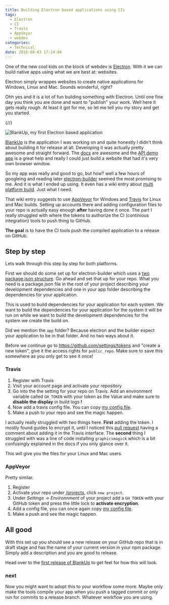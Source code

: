 ```yaml
---
title: Building Electron based applications using CIs
tags:
  - Electron
  - CI
  - Travis
  - AppVeyor
  - webdev
categories:
  - Technical
date: 2016-08-03 17:14:04
---
```



One of the new cool kids on the block of webdev is [Electron](http://electron.atom.io/). With it we can build native apps using what we are best at: websites.

Electron simply wrappes websites to create native applications for Windows, Linux and Mac. Sounds wonderful, right?

Ohh yes and it is a lot of fun building something with Electron. Until one fine day you think you are done and want to "publish" your work. Well here it gets really rough. At least it got for me, so let me tell you my story and get you started.

{/*<!-- more -->*/}

![BlankUp, my first Electron based application](/images/tech/BlankUpDemo.png)

[BlankUp](https://github.com/HoverBaum/BlankUp-Electron) is the application I was working on and quite honestly I didn't think about building it for release at all. Developing it was actually pretty awesome and straight forward. The [docs](http://electron.atom.io/docs/) are awesome and the [API demo app](https://github.com/electron/electron-api-demos#-electron-api-demos) is a great help and really I could just build a website that had it's very own browser window.

So my app was really and good to go, but how? well a few hours of googleing and reading later [electron-builder](https://github.com/electron-userland/electron-builder) seemed the most promising to me. And it is what I ended up using. It even has a wiki entry about [multi platform build](https://github.com/electron-userland/electron-builder/wiki/Multi-Platform-Build). Just what I need.

That wiki entry suggests to use [AppVeyor](http://www.appveyor.com/) for Windoes and [Travis](https://travis-ci.org/) for Linux and Mac builds. Setting up accounts there and adding configuration files to your repo is actually easy enough **after** having done it once. The part I really struggled with where the tokens to authorize the CI (continious integration) tools to push thing to GitHub.

**The goal** is to have the CI tools push the compiled application to a release on GitHub.

## Step by step

Lets walk through this step by step for both platforms.

First we should do some set up for electron-builder which uses a [two package.json structure](https://github.com/electron-userland/electron-builder#two-packagejson-structure). Go ahead and set that up for your repo. What you need is a package.json file in the root of your project describing your development dependencies and one in your app folder describing the dependencies for your application.

This is used to build dependencies for your application for each system. We want to build the dependencies for your application for the system it will be run on while we want to build the development dependencies for the system we create the build on.

Did we mention the `app` folder? Because electron and the builder expect your application to be in that folder. And no two ways about it.

Before we continue go to https://github.com/settings/tokens and "create a new token", give it the access rights for `public_repo`. Make sure to save this somewhere as you only get to see it once!

### Travis

1. Register with Travis
2. Visit your account page and activate your repository
3. Go into the the setting for your repo on Travis. Add an environment variable called `GH_TOKEN` with your token as the Value and make sure to **disable the display** in build logs **!**
4. Now add a travis config file. You can copy [my config file](https://github.com/HoverBaum/BlankUp-Electron/blob/f6a4e9de51674968c17910de5fcc7deae7cbf1eb/.travis.yml).
5. Make a push to your repo and see the magic happen.

I actually really struggled with two things here. **First** adding the token. I mostly found guides to encrypt it, until I noticed this [pull request](https://github.com/electron-userland/electron-builder/pull/487) having a comment about adding it in the Travis interface. The **second** thing I struggled with was a line of code installing `graphicsmagick` which is a bit confusingly explained in the docs if you only glance over it.

This will give you the files for your Linux and Mac users.

### AppVeyor

Pretty similar.

1. Register
2. Activate your repo under [/projects](https://ci.appveyor.com/projects), click `new project`.
3. Under *Settings* -> *Environnment* of your project add a `GH_TOKEN` with your GitHub token and press the little lock to **activate encryption**.
4. Add a config file, you can once again copy [my config file](https://github.com/HoverBaum/BlankUp-Electron/blob/919fefb5e2e778dc12d26076355a441b1309847a/appveyor.yml).
5. Make a push and see the magic happen.


## All good

With this set up you should see a new release on your GitHub repo that is in draft stage and has the name of your current version in your npm package. Simply add a description and you are good to release.

Head over to the [first release of BlankUp](https://github.com/HoverBaum/BlankUp-Electron/releases/tag/v1.0.0) to get feel for how this will look.

### next

Now you might want to adopt this to your workflow some more. Maybe only make the tools compile your app when you push a tagged commit or only run for commits to a release branch. Whatever workflow you are using.
